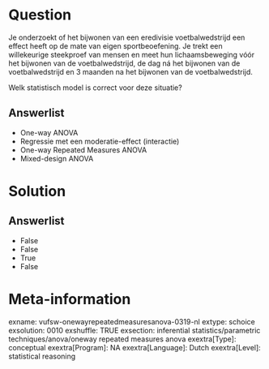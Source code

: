 Question
========
Je onderzoekt of het bijwonen van een eredivisie voetbalwedstrijd een
effect heeft op de mate van eigen sportbeoefening. Je trekt een
willekeurige steekproef van mensen en meet hun lichaamsbeweging vóór het
bijwonen van de voetbalwedstrijd, de dag ná het bijwonen van de
voetbalwedstrijd en 3 maanden na het bijwonen van de voetbalwedstrijd.  
  
Welk statistisch model is correct voor deze situatie?

Answerlist
----------
* One-way ANOVA
* Regressie met een moderatie-effect (interactie)
* One-way Repeated Measures ANOVA
* Mixed-design ANOVA

Solution
========










Answerlist
----------
* False
* False
* True
* False

Meta-information
================
exname: vufsw-onewayrepeatedmeasuresanova-0319-nl
extype: schoice
exsolution: 0010
exshuffle: TRUE
exsection: inferential statistics/parametric techniques/anova/oneway repeated measures anova
exextra[Type]: conceptual
exextra[Program]: NA
exextra[Language]: Dutch
exextra[Level]: statistical reasoning

